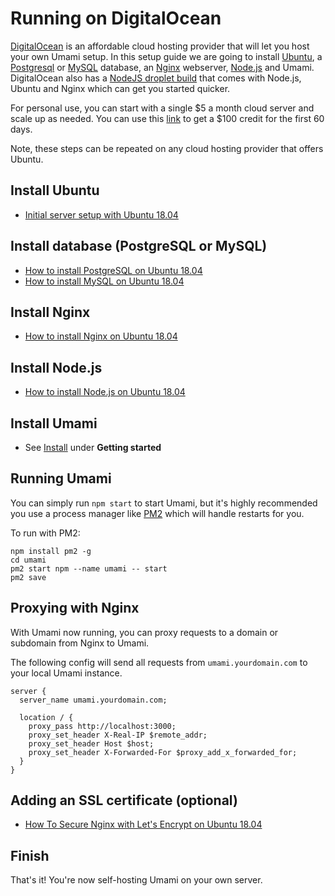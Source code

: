 # Running on DigitalOcean

[DigitalOcean](https://m.do.co/c/c9ebc1c0928d) is an affordable cloud hosting provider that will let you host
your own Umami setup. In this setup guide we are going to install
[Ubuntu](https://ubuntu.com/), a [Postgresql](https://www.postgresql.org/) or [MySQL](https://www.mysql.com/) database,
an [Nginx](https://www.nginx.com/) webserver, [Node.js](https://nodejs.org/) and Umami.
DigitalOcean also has a [NodeJS droplet build](https://marketplace.digitalocean.com/apps/nodejs) that comes with Node.js, Ubuntu and Nginx which can get you started quicker. 

For personal use, you can start with a single $5 a month cloud server 
and scale up as needed. You can use this [link](https://m.do.co/c/c9ebc1c0928d)
to get a $100 credit for the first 60 days.

Note, these steps can be repeated on any cloud hosting provider that offers Ubuntu.

## Install Ubuntu

- [Initial server setup with Ubuntu 18.04](https://www.digitalocean.com/community/tutorials/initial-server-setup-with-ubuntu-18-04)

## Install database (PostgreSQL or MySQL)

- [How to install PostgreSQL on Ubuntu 18.04](https://www.digitalocean.com/community/tutorials/how-to-install-and-use-postgresql-on-ubuntu-18-04)
- [How to install MySQL on Ubuntu 18.04](https://www.digitalocean.com/community/tutorials/how-to-install-mysql-on-ubuntu-18-04)

## Install Nginx

- [How to install Nginx on Ubuntu 18.04](https://www.digitalocean.com/community/tutorials/how-to-install-nginx-on-ubuntu-18-04)

## Install Node.js

- [How to install Node.js on Ubuntu 18.04](https://www.digitalocean.com/community/tutorials/how-to-install-node-js-on-ubuntu-18-04)

## Install Umami

- See [Install](/docs/install) under **Getting started**

## Running Umami

You can simply run `npm start` to start Umami, but it's highly recommended you use a process manager like [PM2](https://pm2.keymetrics.io/) which will handle restarts for you.

To run with PM2:

```
npm install pm2 -g
cd umami
pm2 start npm --name umami -- start 
pm2 save
```

## Proxying with Nginx

With Umami now running, you can proxy requests to a domain or subdomain from Nginx to Umami.

The following config will send all requests from `umami.yourdomain.com` to your local Umami instance.

```
server {
  server_name umami.yourdomain.com;

  location / {
    proxy_pass http://localhost:3000;
    proxy_set_header X-Real-IP $remote_addr;
    proxy_set_header Host $host;
    proxy_set_header X-Forwarded-For $proxy_add_x_forwarded_for;
  }
}
```

## Adding an SSL certificate (optional)

- [How To Secure Nginx with Let's Encrypt on Ubuntu 18.04](https://www.digitalocean.com/community/tutorials/how-to-secure-nginx-with-let-s-encrypt-on-ubuntu-18-04)

## Finish

That's it! You're now self-hosting Umami on your own server.